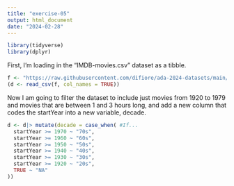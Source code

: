 ```yaml
---
title: "exercise-05"
output: html_document
date: "2024-02-28"
---
```


```r
library(tidyverse)
library(dplyr)
```

First, I'm loading in the “IMDB-movies.csv” dataset as a tibble.

```r
f <- "https://raw.githubusercontent.com/difiore/ada-2024-datasets/main/IMDB-movies.csv"
(d <- read_csv(f, col_names = TRUE))
```

Now I am going to filter the dataset to include just movies from 1920 to 1979 and movies that are between 1 and 3 hours long, and add a new column that codes the startYear into a new variable, decade.

```r
d <- d|> mutate(decade = case_when( #If...
  startYear >= 1970 ~ "70s",
  startYear >= 1960 ~ "60s",
  startYear >= 1950 ~ "50s",
  startYear >= 1940 ~ "40s",
  startYear >= 1930 ~ "30s",
  startYear >= 1920 ~ "20s", 
  TRUE ~ "NA"
))
```

